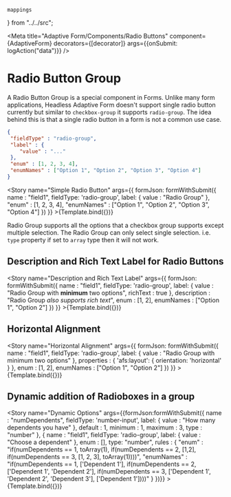     mappings
} from "../../src";

<Meta title="Adaptive Form/Components/Radio Buttons"
      component={AdaptiveForm}
      decorators={[decorator]}
      args={{onSubmit: logAction("data")}}
/>


# Radio Button Group

A Radio Button Group is a special component in Forms. Unlike many form applications, Headless Adaptive Form doesn't support single
radio button currently but similar to `checkbox-group` it supports `radio-group`. The idea behind this is that a single
radio button in a form is not a common use case.

```json
{
 "fieldType" : "radio-group",
 "label" : {
    "value" : "..."
 },
 "enum" : [1, 2, 3, 4],
 "enumNames" : ["Option 1", "Option 2", "Option 3", "Option 4"]
}
```

<Story
    name="Simple Radio Button"
    args={{
        formJson: formWithSubmit({
            name : "field1",
            fieldType: 'radio-group',
            label: {
                value : "Radio Group"
            },
            "enum" : [1, 2, 3, 4],
            "enumNames" : ["Option 1", "Option 2", "Option 3", "Option 4"]
        })
    }} >{Template.bind({})}</Story>

Radio Group supports all the options that a checkbox group supports except multiple selection. The Radio Group can only
select single selection. i.e. `type` property if set to `array` type then it will not work.

## Description and Rich Text Label for Radio Buttons

<Story
    name="Description and Rich Text Label"
    args={{
        formJson: formWithSubmit({
            name : "field1",
            fieldType: 'radio-group',
            label: {
                value : "Radio Group with <strong>minimum</strong> two options",
                richText : true
            },
            description : "Radio Group <em>also supports rich text</em>",
            enum : [1, 2],
            enumNames : ["Option 1", "Option 2"]
        })
    }} >{Template.bind({})}</Story>

## Horizontal Alignment
<Story
    name="Horizontal Alignment"
    args={{
        formJson: formWithSubmit({
            name : "field1",
            fieldType: 'radio-group',
            label: {
                value : "Radio Group with minimum two options"
            },
            properties : {
                'afs:layout': { orientation: 'horizontal' }
            },
            enum : [1, 2],
            enumNames : ["Option 1", "Option 2"]
        })
    }} >{Template.bind({})}</Story>

## Dynamic addition of Radioboxes in a group
<Story
    name="Dynamic Options"
    args={{formJson:formWithSubmit({
        name : "numDependents",
        fieldType: 'number-input',
        label: {
            value : "How many dependents you have"
        },
        default : 1,
        minimum : 1,
        maximum : 3,
        type : "number"
    }, {
        name : "field1",
        fieldType: 'radio-group',
        label: {
            value : "Choose a dependent"
        },
        enum : [],
            type: "number",
        rules : {
            "enum" : "if(numDependents == 1, toArray(1), if(numDependents == 2, [1,2], if(numDependents == 3, [1, 2, 3], toArray(1))))",
            "enumNames" : "if(numDependents == 1, ['Dependent 1'], if(numDependents == 2, ['Dependent 1', 'Dependent 2'], if(numDependents == 3, ['Dependent 1', 'Dependent 2', 'Dependent 3'], ['Dependent 1'])))"
        }
    })}} >{Template.bind({})}</Story>
